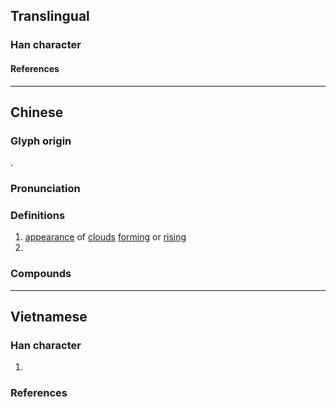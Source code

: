 {{character info}}
==Translingual==

===Han character===
{{Han char|rn=85|rad=水|as=09|sn=12|four=38146|canj=EORT|ids=⿰氵弇}}

====References====
{{Han ref|kx=0635.050|dkj=17784|dj=1042.030|hdz=31682.010|uh=6E30}}

----

==Chinese==
{{zh-forms|alt=𢍡,𩃗}}

===Glyph origin===
{{Han etym}}
{{Han compound|水|弇|alt1=氵|t1=water|c1=s|c2=p|ls=psc}}.

===Pronunciation===
{{zh-pron
|m=yǎn
|c=jim2,jim1
|mc=y
|oc=y
|ma=
|cat=a,v
}}

===Definitions===
{{zh-hanzi}}

# [[appearance]] of [[cloud]]s [[form]]ing or [[rising]]
# {{zh-alt-form|淹|to [[flood#Verb|flood]]; to [[drown]]}}

===Compounds===
{{zh-der|水渰老鼠|渰渰|搠渰|水渰藍橋|胡渰}}

----

==Vietnamese==

===Han character===
{{vi-readings|rs=水09
|hanviet=yêm-gdhn
}}

# {{rfdef|vi|sort=水09}}

===References===
<references/>